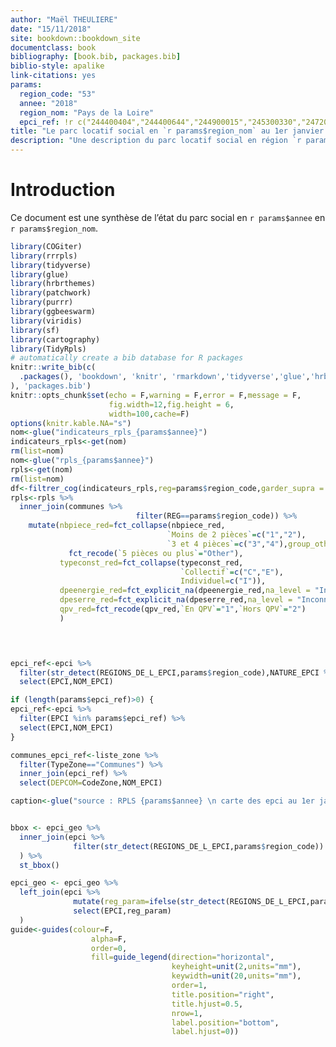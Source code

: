 ```yaml
---
author: "Maël THEULIERE"
date: "15/11/2018"
site: bookdown::bookdown_site
documentclass: book
bibliography: [book.bib, packages.bib]
biblio-style: apalike
link-citations: yes
params:
  region_code: "53"
  annee: "2018"
  region_nom: "Pays de la Loire"
  epci_ref: !r c("244400404","244400644","244900015","245300330","247200132","248500589","200071678","200071876","244400610","200071165")
title: "Le parc locatif social en `r params$region_nom` au 1er janvier `r params$annee`"
description: "Une description du parc locatif social en région `r params$region_nom`"
---
```


# Introduction 

Ce document est une synthèse de l'état du parc social en `r params$annee` en `r params$region_nom`.

```r
library(COGiter)
library(rrrpls)
library(tidyverse)
library(glue)
library(hrbrthemes)
library(patchwork)
library(purrr)
library(ggbeeswarm)
library(viridis)
library(sf)
library(cartography)
library(TidyRpls)
# automatically create a bib database for R packages
knitr::write_bib(c(
  .packages(), 'bookdown', 'knitr', 'rmarkdown','tidyverse','glue','hrbrthemes','patchwork','ggbeeswarm','viridis','sf','cartography','TidyRpls'
), 'packages.bib')
knitr::opts_chunk$set(echo = F,warning = F,error = F,message = F,
                      fig.width=12,fig.height = 6,
                      width=100,cache=F)
options(knitr.kable.NA="s")
nom<-glue("indicateurs_rpls_{params$annee}")
indicateurs_rpls<-get(nom)
rm(list=nom)
nom<-glue("rpls_{params$annee}")
rpls<-get(nom)
rm(list=nom)
df<-filtrer_cog(indicateurs_rpls,reg=params$region_code,garder_supra = ">") %>% filter(CodeZone != "FRMETRO")
rpls<-rpls %>% 
  inner_join(communes %>% 
                            filter(REG==params$region_code)) %>% 
    mutate(nbpiece_red=fct_collapse(nbpiece_red,
                                   `Moins de 2 pièces`=c("1","2"),
                                   `3 et 4 pièces`=c("3","4"),group_other=T) %>%
             fct_recode(`5 pièces ou plus`="Other"),
           typeconst_red=fct_collapse(typeconst_red,
                                      `Collectif`=c("C","E"),
                                      Individuel=c("I")),
           dpeenergie_red=fct_explicit_na(dpeenergie_red,na_level = "Inconnu"),
           dpeserre_red=fct_explicit_na(dpeserre_red,na_level = "Inconnu"),
           qpv_red=fct_recode(qpv_red,`En QPV`="1",`Hors QPV`="2")
           )
             



epci_ref<-epci %>% 
  filter(str_detect(REGIONS_DE_L_EPCI,params$region_code),NATURE_EPCI %in% c("ME","CU")) %>% 
  select(EPCI,NOM_EPCI)

if (length(params$epci_ref)>0) {
epci_ref<-epci %>% 
  filter(EPCI %in% params$epci_ref) %>% 
  select(EPCI,NOM_EPCI)
}

communes_epci_ref<-liste_zone %>% 
  filter(TypeZone=="Communes") %>% 
  inner_join(epci_ref) %>% 
  select(DEPCOM=CodeZone,NOM_EPCI)

caption<-glue("source : RPLS {params$annee} \n carte des epci au 1er janvier 2018")


bbox <- epci_geo %>%
  inner_join(epci %>% 
              filter(str_detect(REGIONS_DE_L_EPCI,params$region_code))
  ) %>% 
  st_bbox()

epci_geo <- epci_geo %>%
  left_join(epci %>% 
              mutate(reg_param=ifelse(str_detect(REGIONS_DE_L_EPCI,params$region_code),1,0)) %>% 
              select(EPCI,reg_param)
  ) 
guide<-guides(colour=F,
                  alpha=F,
                  order=0,
                  fill=guide_legend(direction="horizontal",
                                    keyheight=unit(2,units="mm"),
                                    keywidth=unit(20,units="mm"),
                                    order=1,
                                    title.position="right",
                                    title.hjust=0.5,
                                    nrow=1,
                                    label.position="bottom",
                                    label.hjust=0))

```
